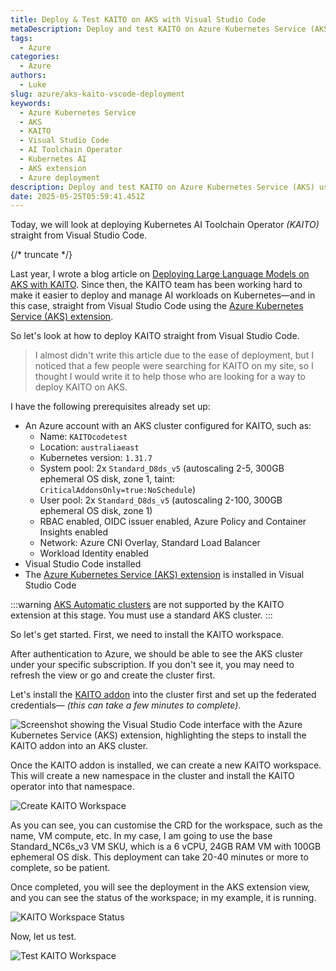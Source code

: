 ```yaml
---
title: Deploy & Test KAITO on AKS with Visual Studio Code
metaDescription: Deploy and test KAITO on Azure Kubernetes Service (AKS) using Visual Studio Code and the AKS extension for a streamlined AI setup.
tags:
  - Azure
categories:
  - Azure
authors:
  - Luke
slug: azure/aks-kaito-vscode-deployment
keywords:
  - Azure Kubernetes Service
  - AKS
  - KAITO
  - Visual Studio Code
  - AI Toolchain Operator
  - Kubernetes AI
  - AKS extension
  - Azure deployment
description: Deploy and test KAITO on Azure Kubernetes Service (AKS) using Visual Studio Code and the AKS extension for a streamlined AI setup.
date: 2025-05-25T05:59:41.451Z
---
```


Today, we will look at deploying Kubernetes AI Toolchain Operator _(KAITO)_ straight from Visual Studio Code.

{/* truncate */}

Last year, I wrote a blog article on [Deploying Large Language Models on AKS with KAITO](https://luke.geek.nz/azure/run-local-llm-aks/). Since then, the KAITO team has been working hard to make it easier to deploy and manage AI workloads on Kubernetes—and in this case, straight from Visual Studio Code using the [Azure Kubernetes Service (AKS) extension](https://learn.microsoft.com/azure/aks/aks-extension-vs-code?WT.mc_id=AZ-MVP-5004796).

So let's look at how to deploy KAITO straight from Visual Studio Code. 

> I almost didn't write this article due to the ease of deployment, but I noticed that a few people were searching for KAITO on my site, so I thought I would write it to help those who are looking for a way to deploy KAITO on AKS.

I have the following prerequisites already set up:

- An Azure account with an AKS cluster configured for KAITO, such as:
  - Name: `KAITOcodetest`
  - Location: `australiaeast`
  - Kubernetes version: `1.31.7`
  - System pool: 2x `Standard_D8ds_v5` (autoscaling 2-5, 300GB ephemeral OS disk, zone 1, taint: `CriticalAddonsOnly=true:NoSchedule`)
  - User pool: 2x `Standard_D8ds_v5` (autoscaling 2-100, 300GB ephemeral OS disk, zone 1)
  - RBAC enabled, OIDC issuer enabled, Azure Policy and Container Insights enabled
  - Network: Azure CNI Overlay, Standard Load Balancer
  - Workload Identity enabled
- Visual Studio Code installed
- The [Azure Kubernetes Service (AKS) extension](https://learn.microsoft.com/azure/aks/aks-extension-vs-code?WT.mc_id=AZ-MVP-5004796) is installed in Visual Studio Code

:::warning
[AKS Automatic clusters](https://learn.microsoft.com/azure/aks/intro-aks-automatic?WT.mc_id=AZ-MVP-5004796) are not supported by the KAITO extension at this stage. You must use a standard AKS cluster.
:::

So let's get started. First, we need to install the KAITO workspace.

After authentication to Azure, we should be able to see the AKS cluster under your specific subscription. If you don't see it, you may need to refresh the view or go and create the cluster first.

Let's install the [KAITO addon](https://learn.microsoft.com/azure/aks/ai-toolchain-operator?WT.mc_id=AZ-MVP-5004796) into the cluster first and set up the federated credentials— _(this can take a few minutes to complete)_.

![Screenshot showing the Visual Studio Code interface with the Azure Kubernetes Service (AKS) extension, highlighting the steps to install the KAITO addon into an AKS cluster.](images/InstallKAITOAksExtension.gif)

Once the KAITO addon is installed, we can create a new KAITO workspace. This will create a new namespace in the cluster and install the KAITO operator into that namespace.

![Create KAITO Workspace](images/InstallKAITOWorkspaceAksExtension.gif)

As you can see, you can customise the CRD for the workspace, such as the name, VM compute, etc. In my case, I am going to use the base Standard_NC6s_v3 VM SKU, which is a 6 vCPU, 24GB RAM VM with 100GB ephemeral OS disk. This deployment can take 20-40 minutes or more to complete, so be patient.

Once completed, you will see the deployment in the AKS extension view, and you can see the status of the workspace; in my example, it is running.

![KAITO Workspace Status](images/InstallKAITOManageWorkspaceAksExtension.jpg)

Now, let us test.

![Test KAITO Workspace](images/InstallKAITOTestAksExtension.gif)
